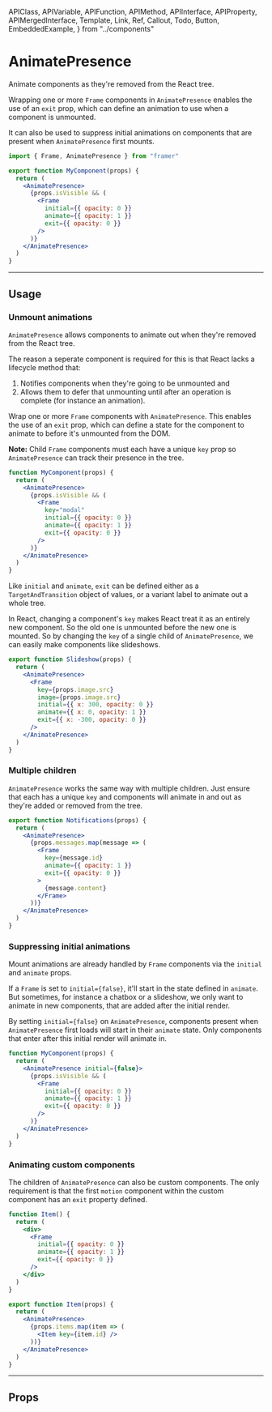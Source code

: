<!-- 👋 Editing this file? Need help? → https://github.com/framer/api-docs/blob/master/CONTRIBUTING.md -->

  APIClass,
  APIVariable,
  APIFunction,
  APIMethod,
  APIInterface,
  APIProperty,
  APIMergedInterface,
  Template,
  Link,
  Ref,
  Callout,
  Todo,
  Button,
  EmbeddedExample,
} from "../components"


# AnimatePresence

<span className="lead">
  Animate components as they're removed from the React tree.
</span>

<div>

Wrapping one or more `Frame` components in `AnimatePresence` enables the use of an `exit` prop, which can define an animation to use when a component is unmounted.

It can also be used to suppress initial animations on components that are present when `AnimatePresence` first mounts.

</div>

```jsx
import { Frame, AnimatePresence } from "framer"

export function MyComponent(props) {
  return (
    <AnimatePresence>
      {props.isVisible && (
        <Frame
          initial={{ opacity: 0 }}
          animate={{ opacity: 1 }}
          exit={{ opacity: 0 }}
        />
      )}
    </AnimatePresence>
  )
}
```

---

## Usage

### Unmount animations

`AnimatePresence` allows components to animate out when they're removed from the React tree.

The reason a seperate component is required for this is that React lacks a lifecycle method that:

1. Notifies components when they're going to be unmounted and
2. Allows them to defer that unmounting until after an operation is complete (for instance an animation).

<div>

Wrap one or more `Frame` components with `AnimatePresence`. This enables the use of an `exit` prop, which can define a state for the component to animate to before it's unmounted from the DOM.

**Note:** Child `Frame` components must each have a unique `key` prop so `AnimatePresence` can track their presence in the tree.

</div>

```jsx
function MyComponent(props) {
  return (
    <AnimatePresence>
      {props.isVisible && (
        <Frame
          key="modal"
          initial={{ opacity: 0 }}
          animate={{ opacity: 1 }}
          exit={{ opacity: 0 }}
        />
      )}
    </AnimatePresence>
  )
}
```

Like `initial` and `animate`, `exit` can be defined either as a `TargetAndTransition` object of values, or a variant label to animate out a whole tree.

<div>

In React, changing a component's `key` makes React treat it as an entirely new component. So the old one is unmounted before the new one is mounted. So by changing the `key` of a single child of `AnimatePresence`, we can easily make components like slideshows.

</div>

<EmbeddedExample background="#151515">
  <AnimatePresenceExample />
</EmbeddedExample>

```jsx
export function Slideshow(props) {
  return (
    <AnimatePresence>
      <Frame
        key={props.image.src}
        image={props.image.src}
        initial={{ x: 300, opacity: 0 }}
        animate={{ x: 0, opacity: 1 }}
        exit={{ x: -300, opacity: 0 }}
      />
    </AnimatePresence>
  )
}
```

### Multiple children

<div>

`AnimatePresence` works the same way with multiple children. Just ensure that each has a unique `key` and components will animate in and out as they're added or removed from the tree.

</div>

```jsx
export function Notifications(props) {
  return (
    <AnimatePresence>
      {props.messages.map(message => (
        <Frame
          key={message.id}
          animate={{ opacity: 1 }}
          exit={{ opacity: 0 }}
        >
          {message.content}
        </Frame>
      ))}
    </AnimatePresence>
  )
}
```

### Suppressing initial animations

<div>

Mount animations are already handled by `Frame` components via the `initial` and `animate` props.

If a `Frame` is set to `initial={false}`, it'll start in the state defined in `animate`. But sometimes, for instance a chatbox or a slideshow, we only want to animate in new components, that are added after the initial render.

By setting `initial={false}` on `AnimatePresence`, components present when `AnimatePresence` first loads will start in their `animate` state. Only components that enter after this initial render will animate in.

</div>

```jsx highlight=3,6-7
function MyComponent(props) {
  return (
    <AnimatePresence initial={false}>
      {props.isVisible && (
        <Frame
          initial={{ opacity: 0 }}
          animate={{ opacity: 1 }}
          exit={{ opacity: 0 }}
        />
      )}
    </AnimatePresence>
  )
}
```

### Animating custom components

<div>

The children of `AnimatePresence` can also be custom components. The only requirement is that the first `motion` component within the custom component has an `exit` property defined.

</div>

```jsx
function Item() {
  return (
    <div>
      <Frame
        initial={{ opacity: 0 }}
        animate={{ opacity: 1 }}
        exit={{ opacity: 0 }}
      />
    </div>
  )
}

export function Item(props) {
  return (
    <AnimatePresence>
      {props.items.map(item => (
        <Item key={item.id} />
      ))}
    </AnimatePresence>
  )
}
```

---

## Props

<APIProperty name="AnimatePresenceProps.initial" />
<APIProperty name="AnimatePresenceProps.custom" />
<APIProperty name="AnimatePresenceProps.exitBeforeEnter" />
<APIProperty name="AnimatePresenceProps.onExitComplete" />
